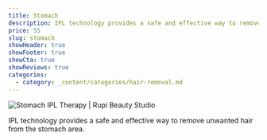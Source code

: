 ```yaml
---
title: Stomach
description: IPL technology provides a safe and effective way to remove unwanted hair from the stomach area.
price: 55
slug: stomach
showHeader: true
showFooter: true
showCta: true
showReviews: true
categories:
  - category: _content/categories/hair-removal.md
---
```


![Stomach IPL Therapy | Rupi Beauty Studio](/uploads/services/ipl-therapy.webp 'Stomach IPL Therapy  | Rupi Beauty Studio')

IPL technology provides a safe and effective way to remove unwanted hair from the stomach area.
